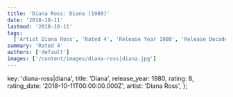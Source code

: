 ```yaml
---
title: 'Diana Ross: Diana (1980)'
date: '2018-10-11'
lastmod: '2018-10-11'
tags:
  ['Artist Diana Ross', 'Rated 4', 'Release Year 1980', 'Release Decade 1980']
summary: 'Rated 4'
authors: ['default']
images: ['/content/images/diana-ross|diana.jpg']
---
```


  key: 'diana-ross|diana',
  title: 'Diana',
  release_year: 1980,
  rating: 8,
  rating_date: '2018-10-11T00:00:00.000Z',
  artist: 'Diana Ross',
};

<MusicRating data={data} />
